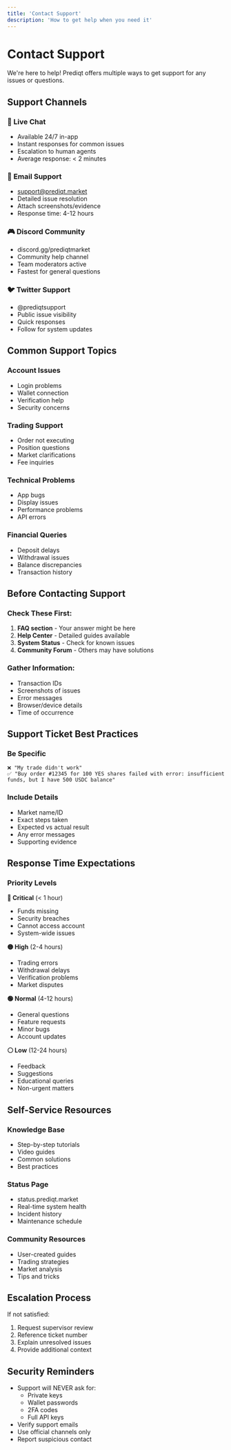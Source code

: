 ```yaml
---
title: 'Contact Support'
description: 'How to get help when you need it'
---
```


# Contact Support

We're here to help! Prediqt offers multiple ways to get support for any issues or questions.

## Support Channels

### 💬 Live Chat
- Available 24/7 in-app
- Instant responses for common issues
- Escalation to human agents
- Average response: < 2 minutes

### 📧 Email Support
- support@prediqt.market
- Detailed issue resolution
- Attach screenshots/evidence
- Response time: 4-12 hours

### 🎮 Discord Community
- discord.gg/prediqtmarket
- Community help channel
- Team moderators active
- Fastest for general questions

### 🐦 Twitter Support
- @prediqtsupport
- Public issue visibility
- Quick responses
- Follow for system updates

## Common Support Topics

### Account Issues
- Login problems
- Wallet connection
- Verification help
- Security concerns

### Trading Support
- Order not executing
- Position questions
- Market clarifications
- Fee inquiries

### Technical Problems
- App bugs
- Display issues
- Performance problems
- API errors

### Financial Queries
- Deposit delays
- Withdrawal issues
- Balance discrepancies
- Transaction history

## Before Contacting Support

### Check These First:
1. **FAQ section** - Your answer might be here
2. **Help Center** - Detailed guides available
3. **System Status** - Check for known issues
4. **Community Forum** - Others may have solutions

### Gather Information:
- Transaction IDs
- Screenshots of issues
- Error messages
- Browser/device details
- Time of occurrence

## Support Ticket Best Practices

### Be Specific
```
❌ "My trade didn't work"
✅ "Buy order #12345 for 100 YES shares failed with error: insufficient funds, but I have 500 USDC balance"
```

### Include Details
- Market name/ID
- Exact steps taken
- Expected vs actual result
- Any error messages
- Supporting evidence

## Response Time Expectations

### Priority Levels

**🔴 Critical** (< 1 hour)
- Funds missing
- Security breaches
- Cannot access account
- System-wide issues

**🟡 High** (2-4 hours)
- Trading errors
- Withdrawal delays
- Verification problems
- Market disputes

**🟢 Normal** (4-12 hours)
- General questions
- Feature requests
- Minor bugs
- Account updates

**⚪ Low** (12-24 hours)
- Feedback
- Suggestions
- Educational queries
- Non-urgent matters

## Self-Service Resources

### Knowledge Base
- Step-by-step tutorials
- Video guides
- Common solutions
- Best practices

### Status Page
- status.prediqt.market
- Real-time system health
- Incident history
- Maintenance schedule

### Community Resources
- User-created guides
- Trading strategies
- Market analysis
- Tips and tricks

## Escalation Process

If not satisfied:
1. Request supervisor review
2. Reference ticket number
3. Explain unresolved issues
4. Provide additional context

## Security Reminders

- Support will NEVER ask for:
  - Private keys
  - Wallet passwords
  - 2FA codes
  - Full API keys
- Verify support emails
- Use official channels only
- Report suspicious contact 